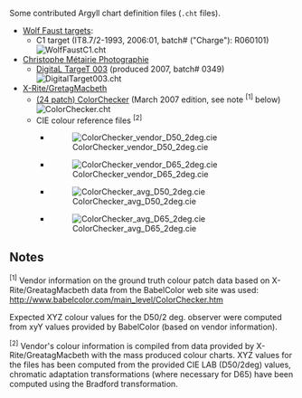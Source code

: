 Some contributed Argyll chart definition files (<code>.cht</code> files).

* [http://www.targets.coloraid.de/ Wolf Faust targets]:
** C1 target (IT8.7/2-1993, 2006:01, batch# ("Charge"): R060101) <br /> [[Image:WolfFaustC1.cht]]
* [http://www.christophe-metairie-photographie.com Christophe Métairie Photographie]
** [http://pagesperso-orange.fr/christophe.metairie.photographie/eng%20digital%20target.html#The%20DigitaL%20TargeT DigitaL TargeT 003] (produced 2007, batch# 0349) <br /> [[Image:DigitalTarget003.cht]]
* [http://www.xrite.com/product_overview.aspx?ID=820&Action=Specifications X-Rite/GretagMacbeth]
** [http://www.babelcolor.com/main_level/ColorChecker.htm (24 patch) ColorChecker] (March 2007 edition, see note <sup>[1]</sup> below) <br /> [[Image:ColorChecker.cht]]
** CIE colour reference files <sup>[2]</sup>
*** [[Image:ColorChecker_vendor_D50_2deg.cie]]
*** [[Image:ColorChecker_vendor_D65_2deg.cie]]
*** [[Image:ColorChecker_avg_D50_2deg.cie]]
*** [[Image:ColorChecker_avg_D65_2deg.cie]]


== Notes ==
<sup>[1]</sup> Vendor information on the ground truth colour patch data based on X-Rite/GreatagMacbeth data from the BabelColor web site was used: http://www.babelcolor.com/main_level/ColorChecker.htm

Expected XYZ colour values for the D50/2 deg. observer were computed from xyY values provided by BabelColor (based on vendor information).

<sup>[2]</sup> Vendor's colour information is compiled from data provided by X-Rite/GreatagMacbeth with the mass produced colour charts. XYZ values for the files has been computed from the provided CIE LAB (D50/2deg) values, chromatic adaptation transformations (where necessary for D65) have been computed using the Bradford transformation.